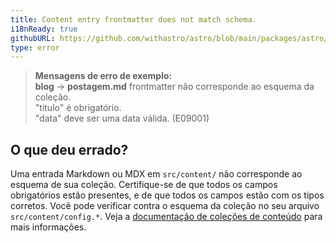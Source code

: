 ```yaml
---
title: Content entry frontmatter does not match schema.
i18nReady: true
githubURL: https://github.com/withastro/astro/blob/main/packages/astro/src/core/errors/errors-data.ts
type: error
---
```


> **Mensagens de erro de exemplo:**<br/>
**blog** → **postagem.md** frontmatter não corresponde ao esquema da coleção.<br/>
"titulo" é obrigatório.<br/>
"data" deve ser uma data válida. (E09001)

## O que deu errado?

Uma entrada Markdown ou MDX em `src/content/` não corresponde ao esquema de sua coleção.
Certifique-se de que todos os campos obrigatórios estão presentes, e de que todos os campos estão com os tipos corretos.
Você pode verificar contra o esquema da coleção no seu arquivo `src/content/config.*`.
Veja a [documentação de coleções de conteúdo](/pt-br/guides/content-collections/) para mais informações.



